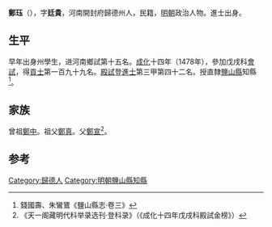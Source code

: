 {{Otheruses|other=名为郑珏的其他人物|郑珏}}

'''鄭珏'''（{{bd|?||?|}}），字'''廷貴'''，河南開封府歸德州人，民籍，[[明朝|明朝]]政治人物。進士出身。

==生平==
早年出身州學生，进河南鄉試第十五名。[[成化|成化]]十四年（1478年），參加戊戌科[[會試|會試]]，得[[貢士|貢士]]第一百九十九名。[[殿試|殿試]]登[[進士|進士]]第三甲第四十二名。授直隸[[鹽山縣|鹽山縣]]知縣<ref>錢國壽、朱鸞鷟《鹽山縣志·卷三》</ref>。

==家族==
曾祖[[鄭中|鄭中]]。祖父[[鄭真|鄭真]]。父[[鄭宣|鄭宣]]<ref>《天一阁藏明代科举录选刊·登科录》（《成化十四年戊戌科殿試金榜》）</ref>。

==参考==
{{reflist}}

{{成化十四年戊戌科殿試金榜}}

{{Authority control}}

{{DEFAULTSORT:Zheng鄭}}
[[Category:歸德人|Category:歸德人]]
[[Category:明朝鹽山縣知縣|Category:明朝鹽山縣知縣]]